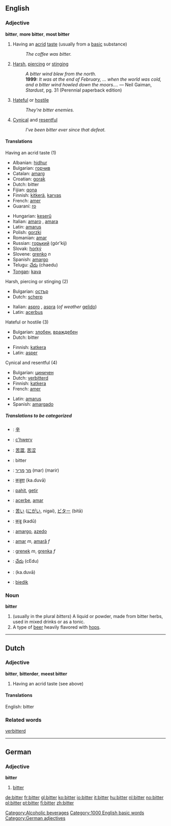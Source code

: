 ==English==

=== Adjective ===
'''bitter''', '''more bitter''', '''most bitter'''

# Having an [[acrid]] [[taste]] (usually from a [[base|basic]] substance)
#: ''The coffee was bitter.''
# [[harsh|Harsh]], [[piercing]] or [[stinging]]
#: ''A bitter wind blew from the north.''
#: '''1999:''' ''It was at the end of February, ... when the world was cold, and a bitter wind howled down the moors....'' &mdash; Neil Gaiman, ''Stardust'', pg. 31 (Perennial paperback edition)
# [[hateful|Hateful]] or [[hostile]]
#: ''They're bitter enemies.''
# [[cynical|Cynical]] and [[resentful]]
#: ''I've been bitter ever since that defeat.''

==== Translations ====
;Having an acrid taste (1)
{{top}}
*Albanian: [[hidhur]]
*Bulgarian: [[горчив]]
*Catalan: [[amarg]]
*Croatian: [[gorak]]
*Dutch: bitter
*Fijian: [[qona]]
*Finnish: [[kitkerä]], [[karvas]]
*French: [[amer]]
*Guaraní: [[ro]]
{{mid}}
*Hungarian: [[keserű]]
*Italian: [[amaro]] {{m}}, [[amara]] {{f}}
*Latin: [[amarus]]
*Polish: [[gorzki]]
*Romanian: [[amar]]
*Russian: [[горький]] (gór'kij)
*Slovak: [[horký]]
*Slovene: [[grenko]] ''n''
*Spanish: [[amargo]]
*Telugu: [[చేదు]] (chaedu)
*[[Tongan]]: [[kava]]
{{bottom}}

;Harsh, piercing or stinging (2)
{{top}}
*Bulgarian: [[остър]]
*Dutch: [[scherp]]
{{mid}}
*Italian: [[aspro]] {{m}}, [[aspra]] {{f}} (''of weather'' [[gelido]])
*Latin: [[acerbus]]
{{bottom}}

;Hateful or hostile (3)
{{top}}
*Bulgarian: [[злобен]], [[враждебен]]
*Dutch: bitter
{{mid}}
*Finnish: [[katkera]]
*Latin: [[asper]]
{{bottom}}

;Cynical and resentful (4)
{{top}}
*Bulgarian: [[циничен]]
*Dutch: [[verbitterd]]
*Finnish: [[katkera]]
*French: [[amer]]
{{mid}}
*Latin: [[amarus]]
*Spanish: [[amargado]]
{{bottom}}

=====Translations to be categorized=====
{{checktrans}}
{{top}}
*{{ttbc|CJKV Characters}}: [[辛]]
*{{ttbc|Breton}}: [[c'hwerv]]
*{{ttbc|Chinese}}: [[苦澀]], [[苦涩]]
*{{ttbc|German}}: bitter
*{{ttbc|Hebrew}}: [[מר]] [[מריר]] (mar) (marir)
*{{ttbc|Hindi}}: [[कडुवा]] (ka.duvā)
*{{ttbc|Indonesian}}: [[pahit]], [[getir]]
*{{ttbc|Interlingua}}: [[acerbe]], [[amar]]
{{mid}}
*{{ttbc|Japanese}}: [[苦い]] ([[にがい]], nigai), [[ビター]] (bitā)
*{{ttbc|Marathi}}: [[कडू]] (kadū)
*{{ttbc|Portuguese}}: [[amargo]], [[azedo]]
*{{ttbc|Romanian}}: [[amar]] ''m'', [[amară]] ''f''
*{{ttbc|Slovene}}: [[grenek]] ''m'', [[grenka]] ''f''
*{{ttbc|Telugu}}: [[చేదు]] (cEdu)
*{{ttbc|Urdu}}: {{URchar|[[کڑوا]]}} (ka.duvā)
*{{ttbc|Volapük}}: [[biedik]]
{{bottom}}

=== Noun ===
'''bitter'''

# (usually in the plural ''bitters'') A liquid or powder, made from bitter herbs, used in mixed drinks or as a tonic.
# A type of [[beer]] heavily flavored with [[hops]].
[[Category:Alcoholic beverages]]

----

==Dutch==

=== Adjective ===
'''bitter''', '''bitterder''', '''meest bitter'''

# Having an acrid taste (see above)

====Translations====
English: bitter

===Related words===
[[verbitterd]]

[[Category:1000 English basic words]]

----

==German==
===Adjective===
'''bitter'''

# [[bitter]]

[[Category:German adjectives]]

[[de:bitter]]
[[fr:bitter]]
[[gl:bitter]]
[[ko:bitter]]
[[io:bitter]]
[[it:bitter]]
[[hu:bitter]]
[[nl:bitter]]
[[no:bitter]]
[[pl:bitter]]
[[pt:bitter]]
[[fi:bitter]]
[[zh:bitter]]